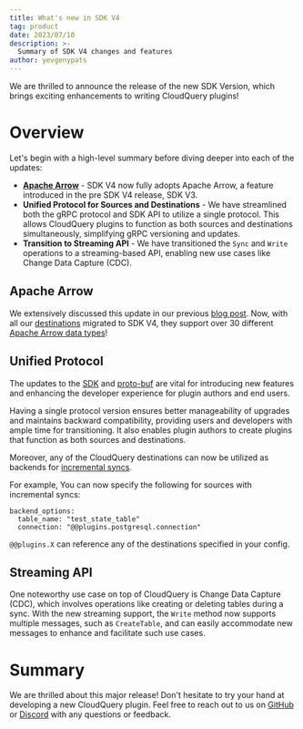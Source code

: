 ```yaml
---
title: What's new in SDK V4
tag: product
date: 2023/07/10
description: >-
  Summary of SDK V4 changes and features
author: yevgenypats
---
```



<BlogHeader/>

We are thrilled to announce the release of the new SDK Version, which brings exciting enhancements to writing CloudQuery plugins!

# Overview

Let's begin with a high-level summary before diving deeper into each of the updates:

- **[Apache Arrow](./adopting_apache_arrow_at_cloudquery)** - SDK V4 now fully adopts Apache Arrow, a feature introduced in the pre SDK V4 release, SDK V3.
- **Unified Protocol for Sources and Destinations** - We have streamlined both the gRPC protocol and SDK API to utilize a single protocol. This allows CloudQuery plugins to function as both sources and destinations simultaneously, simplifying gRPC versioning and updates.
- **Transition to Streaming API** - We have transitioned the `Sync` and `Write` operations to a streaming-based API, enabling new use cases like Change Data Capture (CDC).

## Apache Arrow

We extensively discussed this update in our previous [blog post](./adopting_apache_arrow_at_cloudquery).
Now, with all our [destinations](../docs/plugins/destinations/overview) migrated to SDK V4, they support over 30 different [Apache Arrow data types](https://arrow.apache.org/docs/python/api/datatypes.html)!

## Unified Protocol

The updates to the [SDK](https://github.com/cloudquery/plugin-sdk) and [proto-buf](https://github.com/cloudquery/plugin-pb) are vital for introducing new features and enhancing the developer experience for plugin authors and end users.

Having a single protocol version ensures better manageability of upgrades and maintains backward compatibility, providing users and developers with ample time for transitioning.
It also enables plugin authors to create plugins that function as both sources and destinations.

Moreover, any of the CloudQuery destinations can now be utilized as backends for [incremental syncs](docs/core-concepts/syncs#incremental-table-syncs).

For example, You can now specify the following for sources with incremental syncs:

```
backend_options:
  table_name: "test_state_table"
  connection: "@@plugins.postgresql.connection"
```

`@@plugins.X` can reference any of the destinations specified in your config.

## Streaming API

One noteworthy use case on top of CloudQuery is Change Data Capture (CDC), which involves operations like creating or deleting tables during a sync.
With the new streaming support, the `Write` method now supports multiple messages, such as `CreateTable`, and can easily accommodate new messages to enhance and facilitate such use cases.

# Summary

We are thrilled about this major release! Don't hesitate to try your hand at developing a new CloudQuery plugin. Feel free to reach out to us on [GitHub](https://github.com/cloudquery/cloudquery) or [Discord](https://cloudquery.io/discord) with any questions or feedback.
